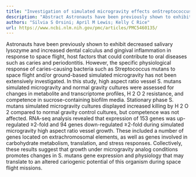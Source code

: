 ```yaml
---
title: "Investigation of simulated microgravity effects onStreptococcus mutansphysiology and global gene expression"
description: "Abstract Astronauts have been previously shown to exhibit decreased salivary lysozyme and increased dental calculus and gingival inflammation in response to space flight, host factors that could contr..."
authors: "Silvia S Orsini; April M Lewis; Kelly C Rice"
url: https://www.ncbi.nlm.nih.gov/pmc/articles/PMC5460135/
---
```


Astronauts have been previously shown to exhibit decreased salivary lysozyme and increased dental calculus and gingival inflammation in response to space flight, host factors that could contribute to oral diseases such as caries and periodontitis. However, the specific physiological response of caries-causing bacteria such as Streptococcus mutans to space flight and/or ground-based simulated microgravity has not been extensively investigated. In this study, high aspect ratio vessel S. mutans simulated microgravity and normal gravity cultures were assessed for changes in metabolite and transcriptome profiles, H 2 O 2 resistance, and competence in sucrose-containing biofilm media. Stationary phase S. mutans simulated microgravity cultures displayed increased killing by H 2 O 2 compared to normal gravity control cultures, but competence was not affected. RNA-seq analysis revealed that expression of 153 genes was up-regulated ≥2-fold and 94 genes down-regulated ≥2-fold during simulated microgravity high aspect ratio vessel growth. These included a number of genes located on extrachromosomal elements, as well as genes involved in carbohydrate metabolism, translation, and stress responses. Collectively, these results suggest that growth under microgravity analog conditions promotes changes in S. mutans gene expression and physiology that may translate to an altered cariogenic potential of this organism during space flight missions.

